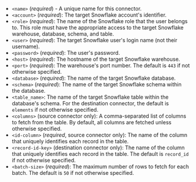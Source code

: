 - `<name>` (_required_) - A unique name for this connector.
- `<account>` (_required_): The target Snowflake account's identifier.
- `<role>` (_required_): The name of the Snowflake role that the user belongs to. This role must have the appropriate access to the target Snowflake warehouse, database, schema, and table.
- `<user>` (_required_): The target Snowflake user's login name (not their username).
- `<password>` (_required_): The user's password.
- `<host>` (_required_): The hostname of the target Snowflake warehouse.
- `<port>` (_required_): The warehouse's port number. The default is `443` if not otherwise specified.
- `<database>` (_required_): The name of the target Snowflake database.
- `<schema>` (_required_): The name of the target Snowflake schema within the database.
- `<table_name>`: The name of the target Snowflake table within the database's schema. For the destination connector, the default is `elements` if not otherwise specified.
- `<columns>` (source connector only): A comma-separated list of columns to fetch from the table. By default, all columns are fetched unless otherwise specified.
- `<id-column>` (_required_, source connector only): The name of the column that uniquely identifies each record in the table.
- `<record-id-key>` (destination connector only): The name of the column that uniquely identifies each record in the table. The default is `record_id` if not otherwise specified.
- `<batch-size>` (_required_): The maximum number of rows to fetch for each batch. The default is `50` if not otherwise specified.